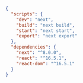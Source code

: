```json
{
  "scripts": {
    "dev": "next",
    "build": "next build",
    "start": "next start",
    "export": "next export"
  },
  "dependencies": {
    "next": "^8.0.0",
    "react": "^16.5.1",
    "react-dom": "^16.5.1"
  }
}
```
